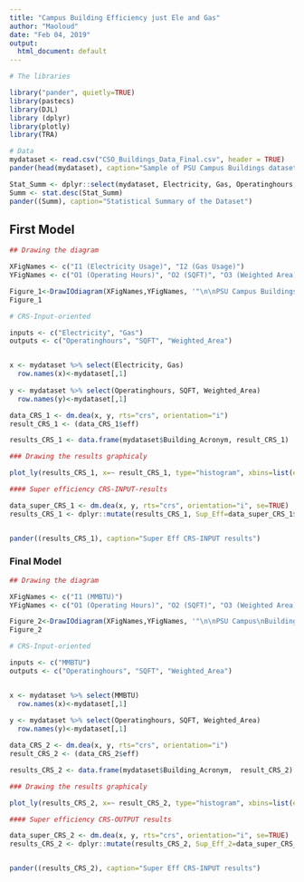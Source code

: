 ```yaml
---
title: "Campus Building Efficiency just Ele and Gas"
author: "Maoloud"
date: "Feb 04, 2019"
output:
  html_document: default
---
```



```r
# The libraries

library("pander", quietly=TRUE)
library(pastecs)
library(DJL)
library (dplyr)
library(plotly)
library(TRA)
```

```r
# Data
mydataset <- read.csv("CSO_Buildings_Data_Final.csv", header = TRUE)
pander(head(mydataset), caption="Sample of PSU Campus Buildings dataset")
```

```r
Stat_Summ <- dplyr::select(mydataset, Electricity, Gas, Operatinghours, SQFT, Weighted_Area)
Summ <- stat.desc(Stat_Summ)
pander((Summ), caption="Statistical Summary of the Dataset")
```

## First Model

```r
## Drawing the diagram

XFigNames <- c("I1 (Electricity Usage)", "I2 (Gas Usage)")  
YFigNames <- c("O1 (Operating Hours)", "O2 (SQFT)", "O3 (Weighted Area)")

Figure_1<-DrawIOdiagram(XFigNames,YFigNames, '"\n\nPSU Campus Buildings Efficiency Model\n\n "' )
Figure_1
```

```r
# CRS-Input-oriented

inputs <- c("Electricity", "Gas")
outputs <- c("Operatinghours", "SQFT", "Weighted_Area")


x <- mydataset %>% select(Electricity, Gas)
  row.names(x)<-mydataset[,1]
  
y <- mydataset %>% select(Operatinghours, SQFT, Weighted_Area)
  row.names(y)<-mydataset[,1] 

data_CRS_1 <- dm.dea(x, y, rts="crs", orientation="i")
result_CRS_1 <- (data_CRS_1$eff)

results_CRS_1 <- data.frame(mydataset$Building_Acronym, result_CRS_1)

```

```r
### Drawing the results graphicaly

plot_ly(results_CRS_1, x=~ result_CRS_1, type="histogram", xbins=list(end=1.01,size=.09,start=0), nbinsx=15)
```

```r
#### Super efficiency CRS-INPUT-results 

data_super_CRS_1 <- dm.dea(x, y, rts="crs", orientation="i", se=TRUE)
results_CRS_1 <- dplyr::mutate(results_CRS_1, Sup_Eff=data_super_CRS_1$eff)


pander((results_CRS_1), caption="Super Eff CRS-INPUT results") 
```


### Final Model

```r
## Drawing the diagram

XFigNames <- c("I1 (MMBTU)")  
YFigNames <- c("O1 (Operating Hours)", "O2 (SQFT)", "O3 (Weighted Area)")

Figure_2<-DrawIOdiagram(XFigNames,YFigNames, '"\n\nPSU Campus\nBuildings Efficiency\n Model\n\n "' )
Figure_2
```

```r
# CRS-Input-oriented

inputs <- c("MMBTU")
outputs <- c("Operatinghours", "SQFT", "Weighted_Area")


x <- mydataset %>% select(MMBTU)
  row.names(x)<-mydataset[,1]
  
y <- mydataset %>% select(Operatinghours, SQFT, Weighted_Area)
  row.names(y)<-mydataset[,1] 

data_CRS_2 <- dm.dea(x, y, rts="crs", orientation="i")
result_CRS_2 <- (data_CRS_2$eff)

results_CRS_2 <- data.frame(mydataset$Building_Acronym,  result_CRS_2)

```

```r
### Drawing the results graphicaly

plot_ly(results_CRS_2, x=~ result_CRS_2, type="histogram", xbins=list(end=1.01,size=.09,start=0), nbinsx=15)
```

```r
#### Super efficiency CRS-OUTPUT results 

data_super_CRS_2 <- dm.dea(x, y, rts="crs", orientation="i", se=TRUE)
results_CRS_2 <- dplyr::mutate(results_CRS_2, Sup_Eff_2=data_super_CRS_2$eff)


pander((results_CRS_2), caption="Super Eff CRS-INPUT results") 
```



